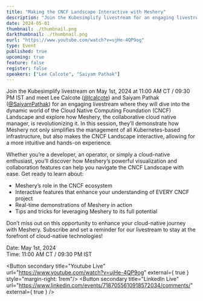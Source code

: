 ---
title: "Making the CNCF Landscape Interactive with Meshery"
description: "Join the Kubesimplify livestream for an engaging livestream where we dive into the dynamic world of the Cloud Native Computing Foundation (CNCF) Landscape and explore how Meshery, the collaborative cloud native manager, is revolutionizing it. In this session, we’ll demonstrate how Meshery not only simplifies the management of all Kubernetes-based infrastructure, but also makes the CNCF Landscape interactive, allowing for a more intuitive and hands-on experience."
date: 2024-05-01
thumbnail: ./thumbnail.png
darkthumbnail: ./thumbnail.png
eurl: "https://www.youtube.com/watch?v=ujHe-4QP9og"
type: Event
published: true
upcoming: true
feature: false
register: false
speakers: ["Lee Calcote", "Saiyam Pathak"]
---



Join the Kubesimplify livestream on May 1st, 2024 at 11:00 AM CT / 09:30 PM IST and meet Lee Calcote (<a href="https://twitter.com/lcalcote">@lcalcote</a>) and Saiyam Pathak (<a href="https://twitter.com/SaiyamPathak">@SaiyamPathak</a>) for an engaging livestream where they will dive into the dynamic world of the Cloud Native Computing Foundation (CNCF) Landscape and explore how Meshery, the collaborative cloud native manager, is revolutionizing it. In this session, they’ll demonstrate how Meshery not only simplifies the management of all Kubernetes-based infrastructure, but also makes the CNCF Landscape interactive, allowing for a more intuitive and hands-on experience.

Whether you’re a developer, an operator, or simply a cloud-native enthusiast, you’ll discover how Meshery’s powerful visualization and collaboration features can help you navigate the CNCF Landscape with ease. Get ready to learn about:
- Meshery’s role in the CNCF ecosystem
- Interactive features that enhance your understanding of EVERY CNCF project
- Real-time demonstrations of Meshery in action
- Tips and tricks for leveraging Meshery to its full potential


Don’t miss out on this opportunity to enhance your cloud-native journey with Meshery. Subscribe and set a reminder for our livestream to stay at the forefront of cloud-native technologies!

<div className="flex-row">
  <p>
    Date: May 1st, 2024<br />
    Time: 11:00 AM CT / 09:30 PM IST
  </p>

  <Button secondary title="Youtube Live" url="https://www.youtube.com/watch?v=ujHe-4QP9og" external={ true } style="margin-right: 1rem"/>
  <Button secondary title="LinkedIn Live" url="https://www.linkedin.com/events/7187055610918572034/comments/" external={ true } />
</div>


